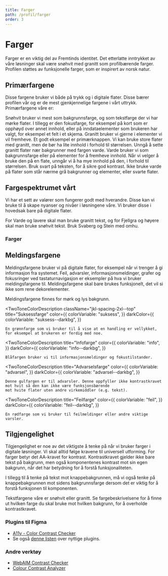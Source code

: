 ```yaml
---
title: Farger
path: /profil/farger
order: 3
---
```



# Farger

<Ingress>
    Farger er en viktig del av Fremtinds identitet. Det etterlatte inntrykket av våre løsninger skal være snøhvit med
    granitt som profilbærende farger. Profilen støttes av funksjonelle farger, som er inspirert av norsk natur.
</Ingress>

## Primærfargene

Disse fargene bruker vi både på trykk og i digitale flater. Disse bærer profilen vår og er de mest gjenkjennelige fargene i vårt uttrykk. Primærfargene våre er:

<ColorDescription title="Snøhvit" colorVariable="snohvit" cmyk="0 0 0 0">
    Snøhvit bruker vi mest som bakgrunnsfarge, og som tekstfarge der vi har mørke flater. I tillegg er den fokusfarge,
    for eksempel på kort som er opphøyd over annet innhold, eller på inndataelementer som brukeren har valgt, for
    eksempel et felt i et skjema.
</ColorDescription>

<ColorDescription title="Granitt" colorVariable="granitt" cmyk="15 15 15 100" pantone="Pantone Black U">
    Granitt bruker vi gjerne i elementer vi vil fremheve. Et godt eksempel er primærknappen. Vi kan bruke store flater
    med granitt, men de bør ha lite innhold i forhold til størrelsen. Unngå å sette granitt flater nær bakgrunner med
    fargen varde.
</ColorDescription>

<ColorDescription title="Varde" colorVariable="varde" cmyk="12 13 19 0">
    Varde bruker vi som bakgrunnsfarge eller på elementer for å fremheve innhold. Når vi velger å bruke den på en flate,
    unngår vi å ha mye innhold på den, i forhold til størrelsen. Bruk svart på teksten, for å sikre god kontrast. Ikke
    bruke varde på flater som står nærme grå bakgrunner og elementer, eller svarte flater.
</ColorDescription>

## Fargespektrumet vårt

Vi har et sett av valører som fungerer godt med hverandre. Disse kan vi bruke til å skape nyanser og nivåer i løsningene våre. Vi bruker disse i hovedsak bare på digitale flater.

For Varde og lavere skal man bruke granitt tekst, og for Fjellgra og høyere skal man bruke snøhvit tekst. Bruk Svaberg og Stein med omhu.

### Farger

<ColTable />

## Meldingsfargene

Meldingsfargene bruker vi på digitale flater, for eksempel når vi trenger å gi informasjon fra systemet. Feil, advarsler, informasjonsmeldinger, grafer og fokusringer ved tastaturnavigasjon er eksempler på hva vi bruker meldingsfargene til. Meldingsfargene skal bare brukes funksjonelt, det vil si ikke som rene dekorelementer.

Meldingsfargene finnes for mørk og lys bakgrunn.

<TwoToneColorDescription
    className="jkl-spacing-2xl--top"
    title="Suksessfarge"
    color={{
        colorVariable: "suksess",
    }}
    darkColor={{
        colorVariable: "suksess--darkbg",
    }}
>
    En grønnfarge som vi bruker til å vise at en handling er vellykket, for eksempel at brukeren er ferdig med noe.
</TwoToneColorDescription>

<TwoToneColorDescription
    title="Infofarge"
    color={{
        colorVariable: "info",
    }}
    darkColor={{
        colorVariable: "info--darkbg",
    }}
>
    Blåfargen bruker vi til informasjonsmeldinger og fokustilstander.
</TwoToneColorDescription>

<TwoToneColorDescription
    title="Advarselsfarge"
    color={{
        colorVariable: "advarsel",
    }}
    darkColor={{
        colorVariable: "advarsel--darkbg",
    }}
>
    Denne gulfargen er til advarsler. Denne oppfyller ikke kontrastkravet mot hvit så den kan ikke være funksjonsbærende
    mot hvite flater uten andre virkemiddler (e.g. tekst).
</TwoToneColorDescription>

<TwoToneColorDescription
    title="Feilfarge"
    color={{
        colorVariable: "feil",
    }}
    darkColor={{
        colorVariable: "feil--darkbg",
    }}
>
    En rødfarge som vi bruker til feilmeldinger eller andre viktige varsler.
</TwoToneColorDescription>

## Tilgjengelighet

Tilgjengelighet er noe av det viktigste å tenke på når vi bruker farger i digitale løsninger. Vi skal alltid følge kravene til universell utforming. For farger betyr det AA-kravet for kontrast. Kontrastkravet gjelder ikke bare tekst på bakgrunn, men også komponentenes kontrast mot sin egen bakgrunn, når det har betydning for å forstå funksjonaliteten.

I tillegg til å tenke på tekst mot knappebakgrunnen, må vi også tenke på knappebakgrunnen mot sidens bakgrunnsfarge dersom det er viktig for å forstå funksjonen til komponenten.

Tekstfargene våre er snøhvit eller granitt. Se fargebeskrivelsene for å finne ut hvilken farge du skal bruke mot hvilken bakgrunn, for å overholde kontrastkravet.

### Plugins til Figma

-   [A11y - Color Contrast Checker](https://www.figma.com/community/plugin/733159460536249875/A11y---Color-Contrast-Checker)
-   Se også [denne listen](https://www.figma.com/blog/design-for-everyone-with-these-accessibility-focused-plugins/) over nyttige plugins.

### Andre verktøy

-   [WebAIM Contrast Checker](https://webaim.org/resources/contrastchecker/)
-   [Colour Contrast Analyzer](https://developer.paciellogroup.com/resources/contrastanalyser/)
